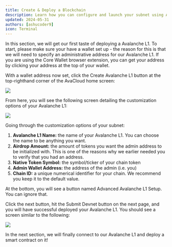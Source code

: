 ```yaml
---
title: Create & Deploy a Blockchain
description: Learn how you can configure and launch your subnet using AvaCloud.
updated: 2024-05-31
authors: [ashucoder9]
icon: Terminal
---
```


In this section, we will get our first taste of deploying a Avalanche L1. To start, please make sure your have a wallet set up - the reason for this is that we will need to specify an administrative address for our Avalanche L1. 
If you are using the Core Wallet browser extension, you can get your address by clicking your address at the top of your wallet.

With a wallet address now set, click the Create Avalanche L1 button at the top-righthand corner of the AvaCloud home screen:

![](/course-images/avalanche-fundamentals/21.png)

From here, you will see the following screen detailing the customization options of your Avalanche L1:

![](/course-images/avalanche-fundamentals/22.png)

Going through the customization options of your subnet:

1. **Avalanche L1 Name:** the name of your Avalanche L1. You can choose the name to be anything you want.
2. **Airdrop Amount:** the amount of tokens you want the admin address to be initialized with. This is one of the reasons why we earlier needed you to verify that you had an address.
3. **Native Token Symbol:** the symbol/ticker of your chain token
4. **Admin Wallet Address:** the address of the admin (i.e. you)
5. **Chain ID:** a unique numerical identifier for your chain. We recommend you keep it to the default value.

At the bottom, you will see a button named Advanced Avalanche L1 Setup. You can ignore that.

Click the next button, hit the Submit Devnet button on the next page, and you will have successful deployed your Avalanche L1. You should see a screen similar to the following:

![](/course-images/avalanche-fundamentals/23.png)

In the next section, we will finally connect to our Avalanche L1 and deploy a smart contract on it!